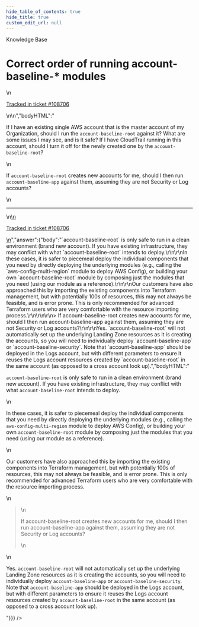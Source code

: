 ```yaml
---
hide_table_of_contents: true
hide_title: true
custom_edit_url: null
---
```



<CenterLayout>
<span className="searchCategory">Knowledge Base</span>
<h1>Correct order of running account-baseline-* modules</h1>
<GitHub discussion={{"id":"D_kwDOF8slf84APsxd","number":446,"author":{"login":"iangrunt"},"title":"Correct order of running account-baseline-* modules","body":"\nIf I have an existing single AWS account that is the master account of my Organization, should I run the `account-baseline-root` against it? What are some issues I may see, and is it safe? If I have CloudTrail running in this account, should I turn it off for the newly created one by the `account-baseline-root`? \r\n\r\nIf `account-baseline-root` creates new accounts for me, should I then run `account-baseline-app` against them, assuming they are not Security or Log accounts?\n\n---\n\n<ins datetime=\"2022-06-02T13:30:48Z\">\n  <p><a href=\"https://support.gruntwork.io/hc/requests/108706\">Tracked in ticket #108706</a></p>\n</ins>\n","bodyHTML":"<p dir=\"auto\">If I have an existing single AWS account that is the master account of my Organization, should I run the <code class=\"notranslate\">account-baseline-root</code> against it? What are some issues I may see, and is it safe? If I have CloudTrail running in this account, should I turn it off for the newly created one by the <code class=\"notranslate\">account-baseline-root</code>?</p>\n<p dir=\"auto\">If <code class=\"notranslate\">account-baseline-root</code> creates new accounts for me, should I then run <code class=\"notranslate\">account-baseline-app</code> against them, assuming they are not Security or Log accounts?</p>\n<hr>\n<ins datetime=\"2022-06-02T13:30:48Z\">\n  <p dir=\"auto\"><a href=\"https://support.gruntwork.io/hc/requests/108706\" rel=\"nofollow\">Tracked in ticket #108706</a></p>\n</ins>","answer":{"body":"`account-baseline-root` is only safe to run in a clean environment (brand new account). If you have existing infrastructure, they may conflict with what `account-baseline-root` intends to deploy.\r\n\r\nIn these cases, it is safer to piecemeal deploy the individual components that you need by directly deploying the underlying modules (e.g., calling the `aws-config-multi-region` module to deploy AWS Config), or building your own `account-baseline-root` module by composing just the modules that you need (using our module as a reference).\r\n\r\nOur customers have also approached this by importing the existing components into Terraform management, but with potentially 100s of resources, this may not always be feasible, and is error prone. This is only recommended for advanced Terraform users who are very comfortable with the resource importing process.\r\n\r\n\r\n> If account-baseline-root creates new accounts for me, should I then run account-baseline-app against them, assuming they are not Security or Log accounts?\r\n\r\nYes. `account-baseline-root` will not automatically set up the underlying Landing Zone resources as it is creating the accounts, so you will need to individually deploy `account-baseline-app` or `account-baseline-security`. Note that `account-baseline-app` should be deployed in the Logs account, but with different parameters to ensure it reuses the Logs account resources created by `account-baseline-root` in the same account (as opposed to a cross account look up).","bodyHTML":"<p dir=\"auto\"><code class=\"notranslate\">account-baseline-root</code> is only safe to run in a clean environment (brand new account). If you have existing infrastructure, they may conflict with what <code class=\"notranslate\">account-baseline-root</code> intends to deploy.</p>\n<p dir=\"auto\">In these cases, it is safer to piecemeal deploy the individual components that you need by directly deploying the underlying modules (e.g., calling the <code class=\"notranslate\">aws-config-multi-region</code> module to deploy AWS Config), or building your own <code class=\"notranslate\">account-baseline-root</code> module by composing just the modules that you need (using our module as a reference).</p>\n<p dir=\"auto\">Our customers have also approached this by importing the existing components into Terraform management, but with potentially 100s of resources, this may not always be feasible, and is error prone. This is only recommended for advanced Terraform users who are very comfortable with the resource importing process.</p>\n<blockquote>\n<p dir=\"auto\">If account-baseline-root creates new accounts for me, should I then run account-baseline-app against them, assuming they are not Security or Log accounts?</p>\n</blockquote>\n<p dir=\"auto\">Yes. <code class=\"notranslate\">account-baseline-root</code> will not automatically set up the underlying Landing Zone resources as it is creating the accounts, so you will need to individually deploy <code class=\"notranslate\">account-baseline-app</code> or <code class=\"notranslate\">account-baseline-security</code>. Note that <code class=\"notranslate\">account-baseline-app</code> should be deployed in the Logs account, but with different parameters to ensure it reuses the Logs account resources created by <code class=\"notranslate\">account-baseline-root</code> in the same account (as opposed to a cross account look up).</p>"}}} />

</CenterLayout>
  

<!-- ##DOCS-SOURCER-START
{
  "sourcePlugin": "github-discussions",
  "hash": "47e352d408556b90716bd4fdafdd448d"
}
##DOCS-SOURCER-END -->
